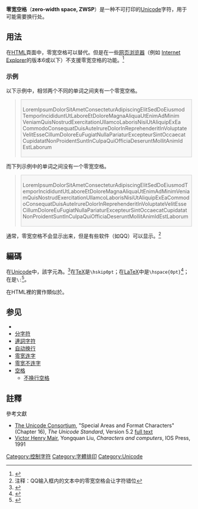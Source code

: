{{noteTA|G1=IT}}
'''零宽空格'''（'''zero-width space, ZWSP'''）是一种不可打印的[[Unicode|Unicode]]字符，用于可能需要换行处。

==用法==
在[[HTML|HTML]]頁面中，零宽空格可以替代[[HTML元素|<code><wbr></code>]]。但是在一些[[网页浏览器|网页浏览器]]（例如 [[Internet_Explorer|Internet Explorer]]的版本6或以下）不支援零宽空格的功能。<ref>{{cite web|url=http://dunae.ca/2009/better-web-typography-with-spaces-and-hyphens/ |title=Alex Dunae » Better Web Typography with Spaces and Hyphens |accessdate=2009-12-03 |deadurl=unfit |archiveurl=https://web.archive.org/web/20101214223741/http://dunae.ca/2009/better-web-typography-with-spaces-and-hyphens/ |archivedate=2010-12-14 }}</ref>

===示例===
以下示例中，相邻两个不同的单词之间夹有一个零宽空格。
<blockquote><div style="background:#f7f7f7; border:solid 1px #CCC; padding:4px;">
Lorem​Ipsum​Dolor​Sit​Amet​Consectetur​Adipiscing​Elit​Sed​Do​Eiusmod​Tempor​Incididunt​Ut​Labore​Et​Dolore​Magna​Aliqua​Ut​Enim​Ad​Minim​Veniam​Quis​Nostrud​Exercitation​Ullamco​Laboris​Nisi​Ut​Aliquip​Ex​Ea​Commodo​Consequat​Duis​Aute​Irure​Dolor​In​Reprehenderit​In​Voluptate​Velit​Esse​Cillum​Dolore​Eu​Fugiat​Nulla​Pariatur​Excepteur​Sint​Occaecat​Cupidatat​Non​Proident​Sunt​In​Culpa​Qui​Officia​Deserunt​Mollit​Anim​Id​Est​Laborum
</div></blockquote>

而下列示例中的单词之间没有一个零宽空格。
<blockquote><div style="background:#f7f7f7; border:solid 1px #CCC; padding:4px; overflow: hidden">
LoremIpsumDolorSitAmetConsecteturAdipiscingElitSedDoEiusmodTemporIncididuntUtLaboreEtDoloreMagnaAliquaUtEnimAdMinimVeniamQuisNostrudExercitationUllamcoLaborisNisiUtAliquipExEaCommodoConsequatDuisAuteIrureDolorInReprehenderitInVoluptateVelitEsseCillumDoloreEuFugiatNullaPariaturExcepteurSintOccaecatCupidatatNonProidentSuntInCulpaQuiOfficiaDeseruntMollitAnimIdEstLaborum
</div></blockquote>
通常，零宽空格不会显示出来，但是有些软件（如QQ）可以显示。<ref>注释：QQ输入框内的文本中的零宽空格会让字符错位</ref>

==編碼==
在[[Unicode|Unicode]]中，該字元為{{Unichar|200B|零寬空格|html=8203}}。<ref>{{cite web| title=General Punctuation – Unicode| url=http://www.unicode.org/charts/PDF/U2000.pdf| accessdate=2013-07-20| archive-date=2018-07-12| archive-url=https://web.archive.org/web/20180712023448/http://www.unicode.org/charts/PDF/U2000.pdf| dead-url=no}}</ref>在[[TeX|TeX]]是<code>\hskip0pt</code>；在[[LaTeX|LaTeX]]中是<code>\hspace{0pt}</code><ref>{{cite web| title=The LaTeX Companion. Chapter 3: Basic Formatting Tools| url=http://latex-project.org/guides/tlc2-ch3.pdf| accessdate=2014-02-08| archive-url=https://web.archive.org/web/20130512185019/http://latex-project.org/guides/tlc2-ch3.pdf| archive-date=2013-05-12| dead-url=yes}}</ref>；在{{tsl|en|groff (software)|groff}}是<code>\:</code><ref>{{cite web| title=groff(7) – Linux manual page| url=http://man7.org/linux/man-pages/man7/groff.7.html| accessdate=2014-02-08| archive-date=2021-03-03| archive-url=https://web.archive.org/web/20210303081655/https://www.man7.org/linux/man-pages/man7/groff.7.html| dead-url=no}}</ref>。

在HTML裡的實作類似於{{tsl|en|Soft hyphen|軟連字符}}。

==参见==
* {{tsl|en|Soft hyphen|軟連字符}}
* [[分字符|分字符]]
* [[連詞字符|連詞字符]]
* [[自动换行|自动换行]]
* [[零宽连字|零宽连字]]
* [[零宽不连字|零宽不连字]]
* [[空格|空格]] 
** [[不换行空格|不换行空格]]

==註釋==
{{reflist|30em}}
;參考文獻
* [[統一碼聯盟|The Unicode Consortium]], "Special Areas and Format Characters" (Chapter 16), ''The Unicode Standard'', Version 5.2 [http://unicode.org/versions/Unicode5.2.0/ch16.pdf full text] {{Wayback|url=http://unicode.org/versions/Unicode5.2.0/ch16.pdf |date=20210225160212 }}
* [[梅维恒|Victor Henry Mair]], Yongquan Liu, ''Characters and computers'', IOS Press, 1991
[[Category:控制字符|Category:控制字符]]
[[Category:字體排印|Category:字體排印]]
[[Category:Unicode|Category:Unicode]]